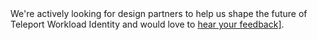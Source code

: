 <Admonition type="tip" title="Design Partnership">
We're actively looking for design partners to help us shape the future of
Teleport Workload Identity and would love to
<a href="mailto:product@goteleport.com">hear your feedback]</a>.
</Admonition>